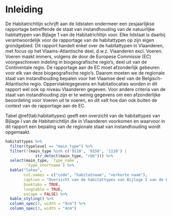 # Inleiding

De Habitatrichtlijn schrijft aan de lidstaten ondermeer een zesjaarlijkse rapportage betreffende de staat van instandhouding van de natuurlijke habitattypen van Bijlage 1 van de Habitatrichtlijn voor. Elke lidstaat is daarbij verantwoordelijk voor de rapportage van de habitattypen op zijn eigen grondgebied. Dit rapport handelt enkel over de habitattypen in Vlaanderen, met focus op het Vlaams-Atlantische deel, d.w.z. Vlaanderen excl. Voeren. Voeren maakt immers, volgens de door de Europese Commissie (EC) voorgeschreven indeling in biogeografische regio’s, deel uit van de Continentale regio. De rapportage aan de EC moet afzonderlijk gebeuren voor elk van deze biogeografische regio’s. Daarom moeten we de regionale staat van instandhouding bepalen voor het Vlaamse deel van de Belgisch-Atlantische regio. Oppervlaktegegevens en habitatlocaties worden in dit rapport wel ook op niveau Vlaanderen gegeven. Voor andere criteria van de staat van instandhouding zijn er te weinig gegevens om een afzonderlijke beoordeling voor Voeren uit te voeren, en dit valt hoe dan ook buiten de context van de rapportage aan de EC.

Tabel \@ref(tab:habitattypes) geeft een overzicht van de habitattypes van Bijlage I van de Habitatrichtlijn die in Vlaanderen voorkomen en waarvoor in dit rapport een bepaling van de regionale staat van instandhouding wordt opgemaakt.

```r
habitattypes %>%
  filter(typelevel == "main_type") %>%
  filter(!(main_type %in% c('9110', '9150', '1110') |
             str_detect(main_type, "rbb"))) %>%
  select(main_type, `type_name`,
         `type_shortname`) %>%
  kable("latex",
        col.names = c("code", "habitatnaam", "verkorte naam"),
        caption = "Overzicht van de habitattypes van Bijlage I van de Habitatrichtlijn die in Vlaanderen voorkomen en waarvoor in dit rapport een bepaling van de regionale staat van instandhouding wordt opgemaakt.",
        booktabs = TRUE,
        longtable = TRUE,
        escape = FALSE) %>%
  kable_styling() %>%
  column_spec(2, width = "9cm") %>%
  column_spec(3, width = "4cm")
  
```
